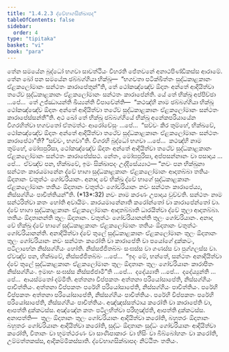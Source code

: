 ```yaml
---
title: "1.4.2.3 ද්වේභාගසික්ඛාපද"
tableOfContents: false
sidebar:
  order: 4
type: "tipitaka"
basket: "vi"
book: "para"
---
```



<DynamicBreadcrumb />

<Division number="552" book="para">

<Paragraph number="2121" book="para">
තේන සමයේන බුද්ධෝ භගවා සාවත්ථියං විහරති ජේතවනේ අනාථපිණ්ඩිකස්ස ආරාමේ. තේන ඛෝ පන සමයේන ඡබ්බග්ගියා භික්ඛූ—  “භගවතා පටික්ඛිත්තං සුද්ධකාළකානං ඒළකලෝමානං සන්ථතං කාරාපේතුන්”ති, තේ ථෝකඤ්ඤේව ඕදාතං අන්තේ ආදියිත්වා තථේව සුද්ධකාළකානං ඒළකලෝමානං සන්ථතං කාරාපේන්ති. යේ තේ භික්ඛූ අප්පිච්ඡා …පේ…  තේ උජ්ඣායන්ති ඛිය්‍යන්ති විපාචේන්ති—  “කථඤ්හි නාම ඡබ්බග්ගියා භික්ඛූ ථෝකඤ්ඤේව ඕදාතං අන්තේ ආදියිත්වා තථේව සුද්ධකාළකානං ඒළකලෝමානං සන්ථතං කාරාපේස්සන්තී”ති.
</Paragraph>

<Paragraph number="2122" book="para">
අථ ඛෝ තේ භික්ඛූ ඡබ්බග්ගියේ භික්ඛූ අනේකපරියායේන විගරහිත්වා භගවතෝ ඒතමත්ථං ආරෝචේසුං …පේ…  “සච්චං කිර තුම්හේ, භික්ඛවේ, ථෝකඤ්ඤේව ඕදාතං අන්තේ ආදියිත්වා තථේව සුද්ධකාළකානං ඒළකලෝමානං සන්ථතං කාරාපේථා”ති? “සච්චං, භගවා”ති. විගරහි බුද්ධෝ භගවා …පේ…  කථඤ්හි නාම තුම්හේ, මෝඝපුරිසා, ථෝකඤ්ඤේව ඕදාතං අන්තේ ආදියිත්වා තථේව සුද්ධකාළකානං ඒළකලෝමානං සන්ථතං කාරාපේස්සථ. නේතං, මෝඝපුරිසා, අප්පසන්නානං වා පසාදාය …පේ…  ඒවඤ්ච පන, භික්ඛවේ, ඉමං සික්ඛාපදං උද්දිසේය්‍යාථ—
</Paragraph>

</Division>
<Division number="553" book="para">

<Paragraph number="2123" book="para">
<Emphasis>“නවං පන භික්ඛුනා සන්ථතං කාරයමානේන ද්වේ භාගා සුද්ධකාළකානං ඒළකලෝමානං ආදාතබ්බා තතියං ඕදාතානං චතුත්ථං ගෝචරියානං. අනාදා චේ භික්ඛු ද්වේ භාගේ සුද්ධකාළකානං ඒළකලෝමානං තතියං ඕදාතානං චතුත්ථං ගෝචරියානං නවං සන්ථතං කාරාපේය්‍ය, නිස්සග්ගියං පාචිත්තියන්”</Emphasis>ති. (*13*:<Emphasis>32</Emphasis>)
</Paragraph>

</Division>
<Division number="554" book="para">

<Paragraph number="2124" book="para">
<Emphasis>නවං</Emphasis> නාම කරණං උපාදාය වුච්චති.
</Paragraph>

<Paragraph number="2125" book="para">
<Emphasis>සන්ථතං</Emphasis> නාම සන්ථරිත්වා කතං හෝති අවායිමං.
</Paragraph>

<Paragraph number="2126" book="para">
<Emphasis>කාරයමානේනා</Emphasis>ති කරෝන්තෝ වා කාරාපේන්තෝ වා.
</Paragraph>

<Paragraph number="2127" book="para">
<Emphasis>ද්වේ භාගා සුද්ධකාළකානං ඒළකලෝමානං ආදාතබ්බා</Emphasis>ති ධාරයිත්වා ද්වේ තුලා ආදාතබ්බා.
</Paragraph>

<Paragraph number="2128" book="para">
<Emphasis>තතියං ඕදාතානන්</Emphasis>ති තුලං ඕදාතානං.
</Paragraph>

<Paragraph number="2129" book="para">
<Emphasis>චතුත්ථං ගෝචරියානන්</Emphasis>ති තුලං ගෝචරියානං.
</Paragraph>

<Paragraph number="2130" book="para">
<Emphasis>අනාදා චේ භික්ඛු ද්වේ භාගේ සුද්ධකාළකානං ඒළකලෝමානං තතියං ඕදාතානං චතුත්ථං ගෝචරියානන්</Emphasis>ති. අනාදියිත්වා ද්වේ තුලේ සුද්ධකාළකානං ඒළකලෝමානං තුලං ඕදාතානං තුලං ගෝචරියානං නවං සන්ථතං කරෝති වා කාරාපේති වා පයෝගේ දුක්කටං, පටිලාභේන නිස්සග්ගියං හෝති. නිස්සජ්ජිතබ්බං සංඝස්ස වා ගණස්ස වා පුග්ගලස්ස වා. ඒවඤ්ච පන, භික්ඛවේ, නිස්සජ්ජිතබ්බං …පේ…  “ඉදං මේ, භන්තේ, සන්ථතං අනාදියිත්වා ද්වේ තුලේ සුද්ධකාළකානං ඒළකලෝමානං තුලං ඕදාතානං තුලං ගෝචරියානං කාරාපිතං නිස්සග්ගියං. ඉමාහං සංඝස්ස නිස්සජ්ජාමී”ති …පේ…  දදේය්‍යාති …පේ…  දදේය්‍යුන්ති …පේ…  ආයස්මතෝ දම්මීති.
</Paragraph>

</Division>
<Division number="555" book="para">

<Paragraph number="2131" book="para">
අත්තනා විප්පකතං අත්තනා පරියෝසාපේති, නිස්සග්ගියං පාචිත්තියං. අත්තනා විප්පකතං පරේහි පරියෝසාපේති, නිස්සග්ගියං පාචිත්තියං. පරේහි විප්පකතං අත්තනා පරියෝසාපේති, නිස්සග්ගියං පාචිත්තියං. පරේහි විප්පකතං පරේහි පරියෝසාපේති, නිස්සග්ගියං පාචිත්තියං.
</Paragraph>

<Paragraph number="2132" book="para">
අඤ්ඤස්සත්ථාය කරෝති වා කාරාපේති වා, ආපත්ති දුක්කටස්ස. අඤ්ඤේන කතං පටිලභිත්වා පරිභුඤ්ජති, ආපත්ති දුක්කටස්ස.
</Paragraph>

</Division>
<Division number="556" book="para">

<Paragraph number="2133" book="para">
අනාපත්ති—  තුලං ඕදාතානං තුලං ගෝචරියානං ආදියිත්වා කරෝති, බහුතරං ඕදාතානං බහුතරං ගෝචරියානං ආදියිත්වා කරෝති, සුද්ධං ඕදාතානං සුද්ධං ගෝචරියානං ආදියිත්වා කරෝති, විතානං වා භූමත්ථරණං වා සාණිපාකාරං වා භිසිං වා බිබ්බෝහනං වා කරෝති, උම්මත්තකස්ස, ආදිකම්මිකස්සාති.

</Paragraph>
</Division>

<Paragraph number="2134" type="center" book="para">
ද්වේභාගසික්ඛාපදං නිට්ඨිතං තතියං.
</Paragraph>